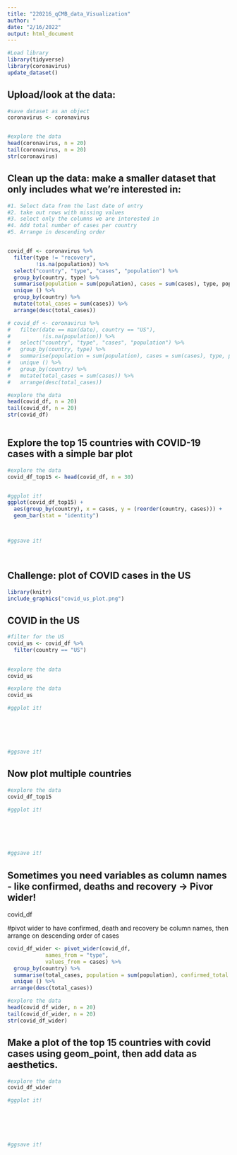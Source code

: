 ```yaml
---
title: "220216_qCMB_data_Visualization"
author: "       "
date: "2/16/2022"
output: html_document
---
```


```r
#Load library
library(tidyverse)
library(coronavirus)
update_dataset()
```


## Upload/look at the data:
```r
#save dataset as an object
coronavirus <- coronavirus


#explore the data
head(coronavirus, n = 20)
tail(coronavirus, n = 20)
str(coronavirus)

```


## Clean up the data: make a smaller dataset that only includes what we're interested in:
```r

#1. Select data from the last date of entry
#2. take out rows with missing values
#3. select only the columns we are interested in
#4. Add total number of cases per country
#5. Arrange in descending order


covid_df <- coronavirus %>% 
  filter(type != "recovery",
         !is.na(population)) %>%
  select("country", "type", "cases", "population") %>%
  group_by(country, type) %>%
  summarise(population = sum(population), cases = sum(cases), type, population) %>%
  unique () %>%
  group_by(country) %>%
  mutate(total_cases = sum(cases)) %>%
  arrange(desc(total_cases))

# covid_df <- coronavirus %>% 
#   filter(date == max(date), country == "US"),
#          !is.na(population)) %>%
#   select("country", "type", "cases", "population") %>%
#   group_by(country, type) %>%
#   summarise(population = sum(population), cases = sum(cases), type, population) %>%
#   unique () %>%
#   group_by(country) %>%
#   mutate(total_cases = sum(cases)) %>%
#   arrange(desc(total_cases))

#explore the data
head(covid_df, n = 20)
tail(covid_df, n = 20)
str(covid_df)



```



## Explore the top 15 countries with COVID-19 cases with a simple bar plot
```r
#explore the data
covid_df_top15 <- head(covid_df, n = 30)


#ggplot it!
ggplot(covid_df_top15) +
  aes(group_by(country), x = cases, y = (reorder(country, cases))) +
  geom_bar(stat = "identity") 



#ggsave it!

            

```




## Challenge: plot of COVID cases in the US
```r

library(knitr)
include_graphics("covid_us_plot.png")
```


## COVID in the US
```r

#filter for the US
covid_us <- covid_df %>%
  filter(country == "US")
  

#explore the data
covid_us

```


```r


#explore the data
covid_us

#ggplot it!






#ggsave it!


```


## Now plot multiple countries
```r

#explore the data
covid_df_top15

#ggplot it!






#ggsave it!

```

################

## Sometimes you need variables as column names - like confirmed, deaths and recovery -> Pivor wider!

covid_df

#pivot wider to have confirmed, death and recovery be column names, then arrange on descending order of cases

```r

covid_df_wider <- pivot_wider(covid_df,
            names_from = "type",
            values_from = cases) %>%
  group_by(country) %>% 
  summarise(total_cases, population = sum(population), confirmed_total = sum(confirmed), death_total = sum(death), recovery_total = sum(recovery)) %>% 
  unique () %>%
 arrange(desc(total_cases))

#explore the data
head(covid_df_wider, n = 20)
tail(covid_df_wider, n = 20)
str(covid_df_wider)


```

## Make a plot of the top 15 countries with covid cases using geom_point, then add data as aesthetics.
```r

#explore the data
covid_df_wider

#ggplot it!





      
#ggsave it!

```







